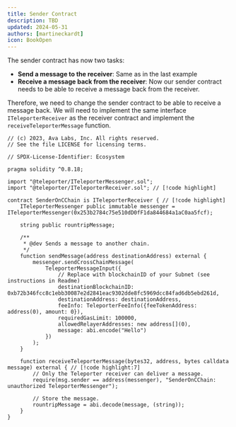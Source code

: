 ```yaml
---
title: Sender Contract
description: TBD
updated: 2024-05-31
authors: [martineckardt]
icon: BookOpen
---
```


The sender contract has now two tasks: 

- **Send a message to the receiver**: Same as in the last example
- **Receive a message back from the receiver**: Now our sender contract needs to be able to receive a message back from the receiver.

Therefore, we need to change the sender contract to be able to receive a message back. We will need to implement the same interface `ITeleporterReceiver` as the receiver contract and implement the `receiveTeleporterMessage` function. 

```solidity title="src/1-send-roundtrip/senderOnCChain.sol"
// (c) 2023, Ava Labs, Inc. All rights reserved.
// See the file LICENSE for licensing terms.

// SPDX-License-Identifier: Ecosystem

pragma solidity ^0.8.18;

import "@teleporter/ITeleporterMessenger.sol";
import "@teleporter/ITeleporterReceiver.sol"; // [!code highlight]

contract SenderOnCChain is ITeleporterReceiver { // [!code highlight]
    ITeleporterMessenger public immutable messenger = ITeleporterMessenger(0x253b2784c75e510dD0fF1da844684a1aC0aa5fcf);

    string public rountripMessage;

    /**
     * @dev Sends a message to another chain.
     */
    function sendMessage(address destinationAddress) external {
        messenger.sendCrossChainMessage(
            TeleporterMessageInput({
                // Replace with blockchainID of your Subnet (see instructions in Readme)
                destinationBlockchainID: 0xb72b346fcc8c1ebb30087e2d2841eac9302dde8fc5969dcc84fad6db5ebd261d,
                destinationAddress: destinationAddress,
                feeInfo: TeleporterFeeInfo({feeTokenAddress: address(0), amount: 0}),
                requiredGasLimit: 100000,
                allowedRelayerAddresses: new address[](0),
                message: abi.encode("Hello")
            })
        );
    }

    function receiveTeleporterMessage(bytes32, address, bytes calldata message) external { // [!code highlight:7]
        // Only the Teleporter receiver can deliver a message.
        require(msg.sender == address(messenger), "SenderOnCChain: unauthorized TeleporterMessenger");

        // Store the message.
        rountripMessage = abi.decode(message, (string));
    }
}
```

<Callout type="warn" title="Don't forget to replace the destinationBlockchainID with the one from your Subnet!" />

